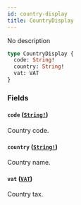 ```yaml
---
id: country-display
title: CountryDisplay
---
```


No description

```graphql
type CountryDisplay {
  code: String!
  country: String!
  vat: VAT
}
```

### Fields

#### `code` ([`String!`](/docs/developer/api-reference/scalars/string))

Country code.

#### `country` ([`String!`](/docs/developer/api-reference/scalars/string))

Country name.

#### `vat` ([`VAT`](/docs/developer/api-reference/objects/vat))

Country tax.
